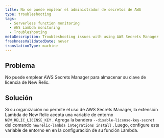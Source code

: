 ```yaml
---
title: No se puede emplear el administrador de secretos de AWS
type: troubleshooting
tags:
  - Serverless function monitoring
  - AWS Lambda monitoring
  - Troubleshooting
metaDescription: Troubleshooting issues with using AWS Secrets Manager with New Relic.
freshnessValidatedDate: never
translationType: machine
---
```


## Problema

No puede emplear AWS Secrets Manager para almacenar su clave de licencia de New Relic.

## Solución

Si su organización no permite el uso de AWS Secrets Manager, la extensión Lambda de New Relic acepta una variable de entorno `NEW_RELIC_LICENSE_KEY` . Agrega la bandera `--disable-license-key-secret` del comando `newrelic-lambda integrations install` . Luego, configure esta variable de entorno en <InlinePopover type="licenseKey" />en la configuración de su función Lambda.